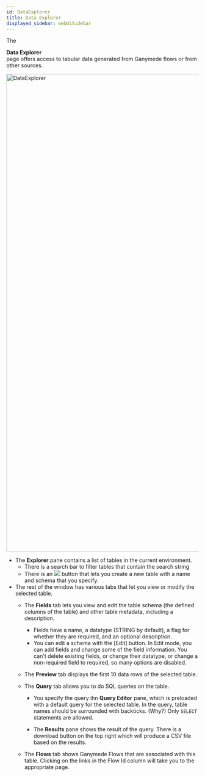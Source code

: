 ```yaml
---
id: DataExplorer
title: Data Explorer
displayed_sidebar: webUiSidebar
---
```



The <div className="button darkblue_button"><TableOutlined /> **Data Explorer**</div> page offers access to tabular data generated from Ganymede flows or from other sources.

<img width="1251" alt="DataExplorer" src="img/data/page.png"/>

- The **Explorer** pane contains a list of tables in the current environment. 
  - There is a search bar to filter tables that contain the search string
  - There is an <img className="inline-img" src="img/data/addTableButton.png"/> button that lets you create a new table with a name and schema that you specify.
- The rest of the window has various tabs that let you view or modify the selected table.
  - The **Fields** tab lets you view and edit the table schema (the defined columns of the table) and other table metadata, including a description.

    - Fields have a name, a datatype (STRING by default), a flag for whether they are required, and an optional description.
    - You can edit a schema with the [Edit] button. In Edit mode, you can add fields and change some of the field information. You can't delete existing fields, or change their datatype, or change a non-required field to required, so many options are disabled.

  - The **Preview** tab displays the first 10 data rows of the selected table.

  - The **Query** tab allows you to do SQL queries on the table.

    - You specify the query ihn **Query Editor** pane, which is preloaded with a default query for the selected table.  In the query, table names should be surrounded with backticks. (Why?) Only `SELECT` statements are allowed.
    
    - The **Results** pane shows the result of the query. There is a download button on the top right which will produce a CSV file based on the results.

  - The **Flows** tab shows Ganymede Flows that are associated with this table. Clicking on the links in the Flow Id column will take you to the appropriate page.

  

